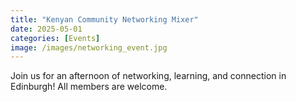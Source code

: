 ```yaml
---
title: "Kenyan Community Networking Mixer"
date: 2025-05-01
categories: [Events]
image: /images/networking_event.jpg
---
```


Join us for an afternoon of networking, learning, and connection in Edinburgh! All members are welcome.
